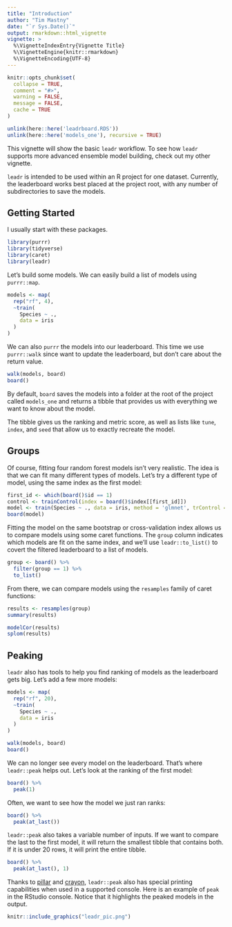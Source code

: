 ```yaml
---
title: "Introduction"
author: "Tim Mastny"
date: "`r Sys.Date()`"
output: rmarkdown::html_vignette
vignette: >
  %\VignetteIndexEntry{Vignette Title}
  %\VignetteEngine{knitr::rmarkdown}
  %\VignetteEncoding{UTF-8}
---
```


```r
knitr::opts_chunk$set(
  collapse = TRUE,
  comment = "#>",
  warning = FALSE,
  message = FALSE,
  cache = TRUE
)
```

```r
unlink(here::here('leadrboard.RDS'))
unlink(here::here('models_one'), recursive = TRUE)
```


This vignette will show the basic `leadr` workflow. To see how `leadr` supports more advanced ensemble model building, check out my other vignette. 

`leadr` is intended to be used within an R project for one dataset. Currently, the leaderboard works best placed at the project root, with any number of subdirectories to save the models.

## Getting Started

I usually start with these packages.

```r
library(purrr)
library(tidyverse)
library(caret)
library(leadr)
```

Let's build some models. We can easily build a list of models using `purrr::map`.

```r
models <- map(
  rep("rf", 4),
  ~train(
    Species ~ .,
    data = iris
  )
)
```

We can also `purrr` the models into our leaderboard. This time we use `purrr::walk` since want to update the leaderboard, but don't care about the return value. 

```r
walk(models, board)
board()
```

By default, `board` saves the models into a folder at the root of the project called `models_one` and returns a tibble that provides us with everything we want to know about the model. 

The tibble gives us the ranking and metric score, as well as lists like `tune`, `index`, and `seed` that allow us to exactly recreate the model. 

## Groups

Of course, fitting four random forest models isn't very realistic. The idea is that we can fit many different types of models. Let's try a different type of model, using the same index as the first model:

```r
first_id <- which(board()$id == 1)
control <- trainControl(index = board()$index[[first_id]])
model <- train(Species ~ ., data = iris, method = 'glmnet', trControl = control)
board(model)
```

Fitting the model on the same bootstrap or cross-validation index allows us to compare models using some caret functions. The `group` column indicates which models are fit on the same index, and we'll use `leadr::to_list()` to covert the filtered leaderboard to a list of models.

```r
group <- board() %>% 
  filter(group == 1) %>%
  to_list()
```

From there, we can compare models using the `resamples` family of caret functions:

```r
results <- resamples(group)
summary(results)

modelCor(results)
splom(results)
```

## Peaking

`leadr` also has tools to help you find ranking of models as the leaderboard gets big. Let's add a few more models:

```r
models <- map(
  rep("rf", 20),
  ~train(
    Species ~ .,
    data = iris
  )
)

walk(models, board)
board()
```

We can no longer see every model on the leaderboard. That's where `leadr::peak` helps out. Let's look at the ranking of the first model:

```r
board() %>%
  peak(1)
```

Often, we want to see how the model we just ran ranks:

```r
board() %>%
  peak(at_last())
```

`leadr::peak` also takes a variable number of inputs. If we want to compare the last to the first model, it will return the smallest tibble that contains both. If it is under 20 rows, it will print the entire tibble.

```r
board() %>%
  peak(at_last(), 1)
```

Thanks to [pillar](https://github.com/r-lib/pillar) and [crayon](https://github.com/r-lib/crayon), `leadr::peak` also has special printing capabilities when used in a supported console. Here is an example of `peak` in the RStudio console. Notice that it highlights the peaked models in the output.

```r
knitr::include_graphics("leadr_pic.png")
```





